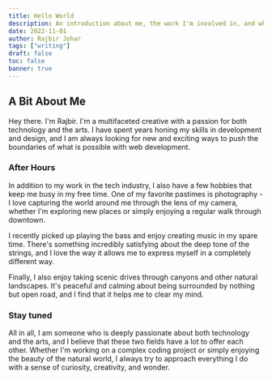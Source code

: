 ```yaml
---
title: Hello World
description: An introduction about me, the work I'm involved in, and what I do in my free time.
date: 2022-11-01
author: Rajbir Johar
tags: ["writing"]
draft: false
toc: false
banner: true
---
```


## A Bit About Me

Hey there. I'm Rajbir. I'm a multifaceted creative with a passion
for both technology and the arts. I have spent years honing my skills in
development and design, and I am always looking for new and exciting
ways to push the boundaries of what is possible with web development.

### After Hours

In addition to my work in the tech industry, I also have a few
hobbies that keep me busy in my free time. One of my favorite
pastimes is photography - I love capturing the world around me
through the lens of my camera, whether I'm exploring new places
or simply enjoying a regular walk through downtown.

I recently picked up playing the bass and enjoy creating music
in my spare time. There's something incredibly satisfying about
the deep tone of the strings, and I love the way it allows me
to express myself in a completely different way.

Finally, I also enjoy taking scenic drives through canyons and
other natural landscapes. It's peaceful and calming about being
surrounded by nothing but open road, and I find that it helps me
to clear my mind.

### Stay tuned

All in all, I am someone who is deeply passionate about both
technology and the arts, and I believe that these two fields
have a lot to offer each other. Whether I'm working on a complex
coding project or simply enjoying the beauty of the natural world,
I always try to approach everything I do with a sense of
curiosity, creativity, and wonder.
